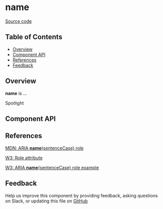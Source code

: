 
# **name**

[Source code](<https://github.com/leemonade/bubbles/tree/main/packages/components/navigation/Spotlight>)

## Table of Contents

<!-- START doctoc generated TOC please keep comment here to allow auto update -->
<!-- DON'T EDIT THIS SECTION, INSTEAD RE-RUN doctoc TO UPDATE -->

- [Overview](#overview)
- [Component API](#component-api)
- [References](#references)
- [Feedback](#feedback)

## Overview

**name** is ...

<ThemeProvider>
  <Spotlight>Spotlight</Spotlight>
</ThemeProvider>

## Component API

<Preview>
  <Story id="molecules-navigation-spotlight--playground" />
</Preview>

<Props of={Spotlight} />

## References

[MDN: ARIA **name**(sentenceCase) role](<https://developer.mozilla.org/en-US/docs/Web/Accessibility/ARIA/Roles/spotlight_role>)

[W3: Role attribute](https://www.w3.org/WAI/PF/HTML/wiki/RoleAttribute)

[W3: ARIA **name**(sentenceCase) role example](<https://www.w3.org/TR/2016/WD-wai-aria-practices-1.1-20160317/examples/spotlight/spotlight.html>)

## Feedback

Help us improve this component by providing feedback, asking questions on Slack, or updating this file on
[GitHub](<https://github.com/leemonade/bubbles/edit/main/packages/components/navigation/Spotlight.mdx>)

